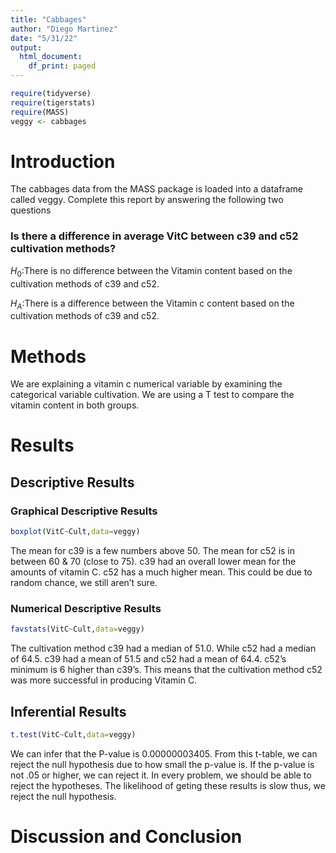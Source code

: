 ```yaml
---
title: "Cabbages"
author: "Diego Martinez"
date: "5/31/22"
output:
  html_document:
    df_print: paged
--- 
```


```r
require(tidyverse)
require(tigerstats)
require(MASS)
veggy <- cabbages
```

# Introduction

<!--In this section you explain what you are trying to show.  Where did the data come from?  What is the research or other question you are trying to answer?!-->
 The cabbages data from the MASS package is loaded into a dataframe called veggy. Complete this report by answering the following two questions  
 
### Is there a difference in average VitC between c39 and c52 cultivation methods?  
$H_0$:There is no difference between the Vitamin content based on the cultivation methods of c39 and c52.   

$H_A$:There is a difference between the Vitamin c content based on the cultivation methods of c39 and c52.   

# Methods

<!--Decide on your methods:  use "variable analysis" or other appropriate descriptors.  Make sure to choose at least one graphical method and at least one numerical method.!-->

We are explaining a vitamin c numerical variable by examining the categorical variable cultivation. We are using a T test to compare the vitamin content in both groups.     

# Results

<!--Divide this section into two sub-sections:  One for your descriptive  results and one for your inferential results.!-->

## Descriptive Results

### Graphical Descriptive Results
```r
boxplot(VitC~Cult,data=veggy)
```

The mean for c39 is a few numbers above 50. The mean for c52 is in between 60 & 70 (close to 75). c39 had an overall lower mean for the amounts of vitamin C. c52 has a much higher mean. This could be due to random chance, we still aren't sure. 

<!--Graphical results here.  Make sure to show your code.  Provide appropriate labels for axes, giving units if possible, and provide a good title for the graph, too.  Use the graphical results to describe the patterns if any that exist in the data as focused toward the research question!-->

### Numerical Descriptive Results

<!--Numerical results go here. Use the numerical results to describe the patterns if any that exist in the data as focused toward the research question!-->

```r
favstats(VitC~Cult,data=veggy)
```

The cultivation method c39 had a median of 51.0. While c52 had a median of 64.5. c39 had a mean of 51.5 and c52 had a mean of 64.4. c52's minimum is 6 higher than c39's. This means that the cultivation method c52 was more successful in producing Vitamin C. 

## Inferential Results

<!--State hypothesis clearly.  Make sure your discussion of the inferential test covers all the aspects that the test output produces, such as test statistic, p-value etc.  Make a decision about the null hypothesis, explain the assumptions on which the selected test/procedure was based, and why the chosen procedure satisfies the assumptions and is appropriate to answer the research question!-->

```r
t.test(VitC~Cult,data=veggy)
```

We can infer that the P-value is 0.00000003405. From this t-table, we can reject the null hypothesis due to how small the p-value is. If the p-value is not .05 or higher, we can reject it. In every problem, we should be able to reject the hypotheses. The likelihood of geting these results is slow thus, we reject the null hypothesis. 

# Discussion and Conclusion

<!--Discussion and conclusion here.  If you found a relationship be sure to consider whether the relationship occurs because one of the variavbles causes the other, or whether they perhasps are related for some other reason.  Watch the chapter 6 videos from the GeorgeTown videos collection.!-->
